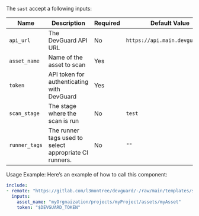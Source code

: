 
<SAST />

 The `sast` accept a following inputs:

| Name        | Description                     | Required     | Default Value        |
|-------------|---------------------------------|-------------|----------------------|
| `api_url`   | The DevGuard API URL             | No           |       `https://api.main.devguard.org`     |
| `asset_name`| Name of the asset to scan                    |      Yes  |      |
| `token`     | API token for authenticating with DevGuard   |      Yes   |      |
| `scan_stage`| The stage where the scan is run       | No       |     `test`     |
| `runner_tags` | The runner tags used to select appropriate CI runners.   | No  | `""` |

Usage Example:
Here’s an example of how to call this component:
```yaml copy
include:
- remote: "https://gitlab.com/l3montree/devguard/-/raw/main/templates/sast.yml"
  inputs:
    asset_name: "myOrgnaization/projects/myProject/assets/myAsset"
    token: "$DEVGUARD_TOKEN"
```

